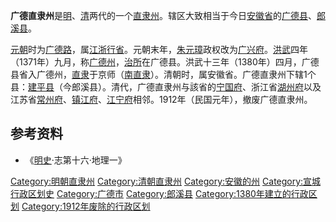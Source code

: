 '''广德直隶州'''是[[明朝|明]]、[[清朝|清]]两代的一个[[直隶州|直隶州]]。辖区大致相当于今日[[安徽省|安徽省]]的[[广德县|广德县]]、[[郎溪县|郎溪县]]。

[[元朝|元朝]]时为[[广德路|广德路]]，属[[江浙行省|江浙行省]]。元朝末年，[[朱元璋|朱元璋]]政权改为[[广兴府|广兴府]]。[[洪武|洪武]]四年（1371年）九月，称[[广德州|广德州]]，[[治所|治所]]在广德县。洪武十三年（1380年）四月，广德县省入广德州，[[直隶|直隶]]于京师（[[南直隶|南直隶]]）。清朝时，属安徽省。广德直隶州下辖1个县：[[建平县_(北宋)|建平县]]（今郎溪县）。清代，广德直隶州与該省的[[宁国府_(安徽省)|宁国府]]、浙江省[[湖州府|湖州府]]以及江苏省[[常州府|常州府]]、[[镇江府|镇江府]]、[[江宁府|江宁府]]相邻。1912年（民国元年），撤废广德直隶州。

== 参考资料 ==
*《[[明史|明史]]·志第十六·地理一》

{{明朝行政区划|nocat}}
{{清朝安徽省行政區劃|nocat}}
{{安徽省历史二级政区|nocat}}

{{安徽行政区划小作品}}

{{DEFAULTSORT:G}}
[[Category:明朝直隶州|Category:明朝直隶州]]
[[Category:清朝直隶州|Category:清朝直隶州]]
[[Category:安徽的州|Category:安徽的州]]
[[Category:宣城行政区划史|Category:宣城行政区划史]]
[[Category:广德市|Category:广德市]]
[[Category:郎溪县|Category:郎溪县]]
[[Category:1380年建立的行政区划|Category:1380年建立的行政区划]]
[[Category:1912年废除的行政区划|Category:1912年废除的行政区划]]